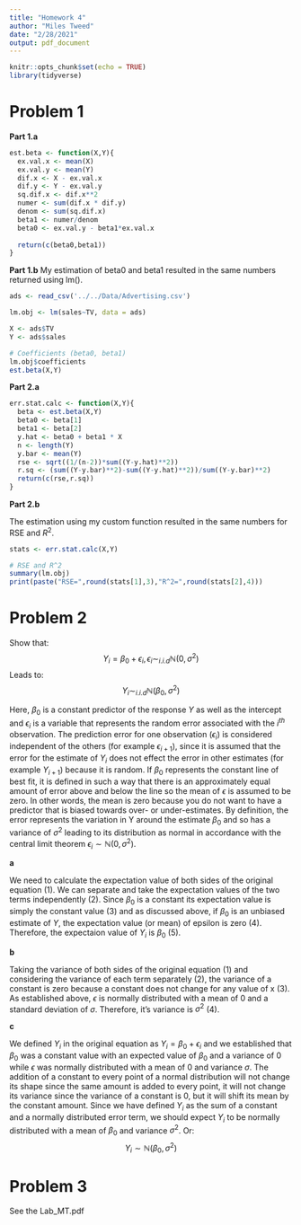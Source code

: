 ```yaml
---
title: "Homework 4"
author: "Miles Tweed"
date: "2/28/2021"
output: pdf_document
---
```


```r
knitr::opts_chunk$set(echo = TRUE)
library(tidyverse)
```

# Problem 1

**Part 1.a**
```r
est.beta <- function(X,Y){
  ex.val.x <- mean(X)
  ex.val.y <- mean(Y)
  dif.x <- X - ex.val.x
  dif.y <- Y - ex.val.y
  sq.dif.x <- dif.x**2
  numer <- sum(dif.x * dif.y)
  denom <- sum(sq.dif.x)
  beta1 <- numer/denom
  beta0 <- ex.val.y - beta1*ex.val.x
  
  return(c(beta0,beta1))
}
```

**Part 1.b**
My estimation of beta0 and beta1 resulted in the same numbers returned using lm().
```r
ads <- read_csv('../../Data/Advertising.csv')

lm.obj <- lm(sales~TV, data = ads)

X <- ads$TV
Y <- ads$sales

# Coefficients (beta0, beta1)
lm.obj$coefficients
est.beta(X,Y)
```

**Part 2.a**

```r
err.stat.calc <- function(X,Y){
  beta <- est.beta(X,Y)
  beta0 <- beta[1]
  beta1 <- beta[2]
  y.hat <- beta0 + beta1 * X
  n <- length(Y)
  y.bar <- mean(Y)
  rse <- sqrt((1/(n-2))*sum((Y-y.hat)**2))
  r.sq <- (sum((Y-y.bar)**2)-sum((Y-y.hat)**2))/sum((Y-y.bar)**2)
  return(c(rse,r.sq))
}
```

**Part 2.b**

The estimation using my custom function resulted in the same numbers for RSE and $R^2$.
```r
stats <- err.stat.calc(X,Y)

# RSE and R^2
summary(lm.obj)
print(paste("RSE=",round(stats[1],3),"R^2=",round(stats[2],4)))
```


# Problem 2

Show that:
$$Y_i = \beta_0 + \epsilon_i, \epsilon_i\sim_{i.i.d}\mathbb{N}(0,\sigma^2)$$
Leads to:
$$Y_i\sim_{i.i.d}\mathbb{N}(\beta_0,\sigma^2)$$

Here, $\beta_0$ is a constant predictor of the response $Y$ as well as the intercept and $\epsilon_i$ is a variable that represents the random error associated with the $i^{th}$ observation. The prediction error for one observation ($\epsilon_i$) is considered independent of the others (for example $\epsilon_{i+1}$), since it is assumed that the error for the estimate of $Y_i$ does not effect the error in other estimates (for example $Y_{i+1}$) because it is random. If $\beta_0$ represents the constant line of best fit, it is defined in such a way that there is an approximately equal amount of error above and below the line so the mean of $\epsilon$ is assumed to be zero. In other words, the mean is zero because you do not want to have a predictor that is biased towards over- or under-estimates. By definition, the error represents the variation in Y around the estimate $\beta_0$ and so has a variance of $\sigma^2$ leading to its distribution as normal in accordance with the central limit theorem $\epsilon_i\sim\mathbb{N}(0,\sigma^2)$.

**a**

We need to calculate the expectation value of both sides of the original equation (1). We can separate and take the expectation values of the two terms independently (2). Since $\beta_0$ is a constant its expectation value is simply the constant value (3) and as discussed above, if $\beta_0$ is an unbiased estimate of $Y$, the expectation value (or mean) of epsilon is zero (4). Therefore, the expectaion value of $Y_i$ is $\beta_0$ (5).
\begin{align}
\text{E}[Y_i]& = \text{E}[\beta_0 + \epsilon_i]\\
&= \text{E}[\beta_0] + \text{E}[\epsilon_i]\\
&= \beta_0 + \text{E}[\epsilon_i]\\
&= \beta_0 + 0\\
&= \beta_0
\end{align}

**b**

Taking the variance of both sides of the original equation (1) and considering the variance of each term separately (2), the variance of a constant is zero because a constant does not change for any value of x (3). As established above, $\epsilon$ is normally distributed with a mean of 0 and a standard deviation of $\sigma$.  Therefore, it's variance is $\sigma^2$ (4).
\begin{align}
\text{V}[Y_i]&=\text{V}[\beta_0 + \epsilon_i]\\
&=\text{V}[\beta_0] + \text{V}[\epsilon_i]\\
&=0 + \text{V}[\epsilon_i]\\
&= \sigma^2
\end{align}

**c**

We defined $Y_i$ in the original equation as $Y_i = \beta_0 + \epsilon_i$ and we established that $\beta_0$ was a constant value with an expected value of $\beta_0$ and a variance of 0 while $\epsilon$ was normally distributed with a mean of 0 and variance $\sigma$. The addition of a constant to every point of a normal distribution will not change its shape since the same amount is added to every point, it will not change its variance since the variance of a constant is 0, but it will shift its mean by the constant amount.  Since we have defined $Y_i$ as the sum of a constant and a normally distributed error term, we should expect $Y_i$ to be normally distributed with a mean of $\beta_0$ and variance $\sigma^2$. Or:
$$Y_i \sim \mathbb{N}(\beta_0,\sigma^2)$$

# Problem 3

See the Lab_MT.pdf
